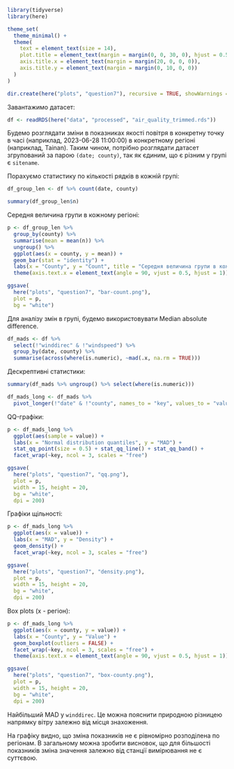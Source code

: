 ```r
library(tidyverse)
library(here)

theme_set(
  theme_minimal() +
  theme(
    text = element_text(size = 14),
    plot.title = element_text(margin = margin(0, 0, 30, 0), hjust = 0.5),
    axis.title.x = element_text(margin = margin(20, 0, 0, 0)),
    axis.title.y = element_text(margin = margin(0, 10, 0, 0))
  )
)

dir.create(here("plots", "question7"), recursive = TRUE, showWarnings = FALSE)
```

Завантажимо датасет:

```r
df <- readRDS(here("data", "processed", "air_quality_trimmed.rds"))
```

Будемо розглядати зміни в показниках якості повітря в конкретну точку в часі (наприклад, 2023-06-28 11:00:00) в 
конкретному регіоні (наприклад, Tainan). Таким чином, потрібно розглядати датасет згрупований за парою `(date; county)`, так як
єдиним, що є різним у групі є `sitename`.

Порахуємо статистику по кількості рядків в кожній групі:

```r
df_group_len <- df %>% count(date, county)

summary(df_group_len$n)
```

Середня величина групи в кожному регіоні:

```r
p <- df_group_len %>%
  group_by(county) %>%
  summarise(mean = mean(n)) %>%
  ungroup() %>%
  ggplot(aes(x = county, y = mean)) +
  geom_bar(stat = "identity") +
  labs(x = "County", y = "Count", title = "Середня величина групи в кожному регіоні") +
  theme(axis.text.x = element_text(angle = 90, vjust = 0.5, hjust = 1))

ggsave(
  here("plots", "question7", "bar-count.png"),
  plot = p,
  bg = "white")
```

Для аналізу змін в групі, будемо використовувати Median absolute difference.

```r
df_mads <- df %>%
  select(!"winddirec" & !"windspeed") %>%
  group_by(date, county) %>%
  summarise(across(where(is.numeric), ~mad(.x, na.rm = TRUE)))
```

Дескрептивні статистики:

```r
summary(df_mads %>% ungroup() %>% select(where(is.numeric)))
```

```r
df_mads_long <- df_mads %>%
  pivot_longer(!"date" & !"county", names_to = "key", values_to = "value")
```

QQ-графіки:

```r
p <- df_mads_long %>%
  ggplot(aes(sample = value)) +
  labs(x = "Normal distribution quantiles", y = "MAD") +
  stat_qq_point(size = 0.5) + stat_qq_line() + stat_qq_band() +
  facet_wrap(~key, ncol = 3, scales = "free")

ggsave(
  here("plots", "question7", "qq.png"),
  plot = p,
  width = 15, height = 20,
  bg = "white",
  dpi = 200)
```

Графіки щільності:

```r
p <- df_mads_long %>%
  ggplot(aes(x = value)) +
  labs(x = "MAD", y = "Density") +
  geom_density() +
  facet_wrap(~key, ncol = 3, scales = "free")

ggsave(
  here("plots", "question7", "density.png"), 
  plot = p, 
  width = 15, height = 20,
  bg = "white",
  dpi = 200)
```

Box plots (x - регіон):

```r
p <- df_mads_long %>%
  ggplot(aes(x = county, y = value)) +
  labs(x = "County", y = "Value") +
  geom_boxplot(outliers = FALSE) +
  facet_wrap(~key, ncol = 3, scales = "free") +
  theme(axis.text.x = element_text(angle = 90, vjust = 0.5, hjust = 1))

ggsave(
  here("plots", "question7", "box-county.png"),
  plot = p,
  width = 15, height = 20,
  bg = "white",
  dpi = 200)
```

Найбільший MAD у `winddirec`. Це можна пояснити природною різницею напрямку вітру залежно від місця знахоження.

На графіку видно, що зміна показників не є рівномірно розподілена по регіонам. В загальному можна зробити висновок, що для більшості 
показників зміна значення залежно від станції вимірювання не є суттєвою.